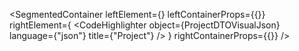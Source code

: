 
<SegmentedContainer
  leftElement={<ProjectDTODesc />}
  leftContainerProps={{}}
  rightElement={
    <CodeHighlighter
      object={ProjectDTOVisualJson}
      language={"json"}
      title={"Project"}
    />
  }
  rightContainerProps={{}}
/>

<div
  class={"spacer"}
/>


